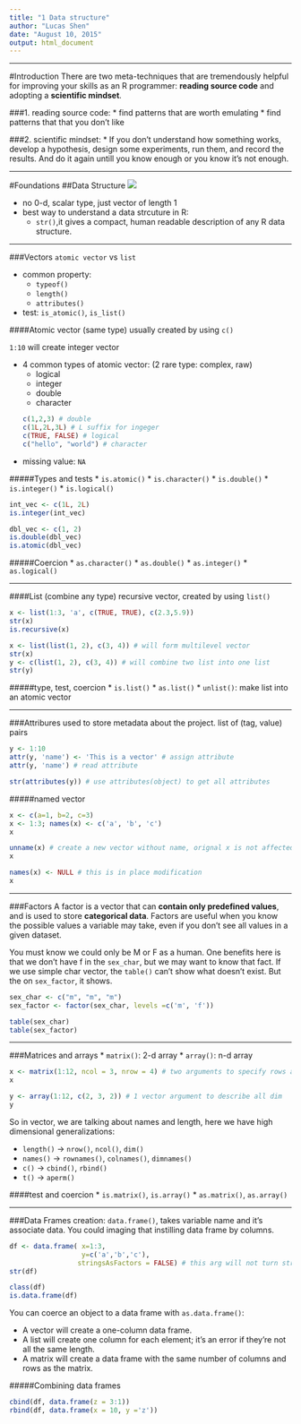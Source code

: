 ```yaml
---
title: "1 Data structure"
author: "Lucas Shen"
date: "August 10, 2015"
output: html_document
---
```


***
#Introduction
There are two meta-techniques that are tremendously helpful for improving your skills as an R programmer: **reading source code** and adopting a **scientific mindset**.

###1. reading source code:
  * find patterns that are worth emulating
  * find patterns that that you don't like

###2. scientific mindset:
  * If you don’t understand how something works, develop a hypothesis, design some experiments, run them, and record the results. And do it again untill you know enough or you know it's not enough.
  
***
#Foundations
##Data Structure
![](../pictures/data_struct.png)

* no 0-d, scalar type, just vector of length 1
* best way to understand a data strcuture in R:
    * `str()`,it gives a compact, human readable description of any R data structure.

***    
###Vectors
`atomic vector` vs `list`

* common property:
    * `typeof()`
    * `length()`
    * `attributes()`
    
* test: `is_atomic()`, `is_list()`

####Atomic vector (same type)
usually created by using `c()`

`1:10` will create integer vector

* 4 common types of atomic vector: (2 rare type: complex, raw)    
    * logical
    * integer
    * double
    * character
```r
c(1,2,3) # double
c(1L,2L,3L) # L suffix for ingeger
c(TRUE, FALSE) # logical
c("hello", "world") # character
```
* missing value: `NA`

#####Types and tests
* `is.atomic()`
    * `is.character()`
    * `is.double()`
    * `is.integer()`
    * `is.logical()`
 
```r
int_vec <- c(1L, 2L)
is.integer(int_vec)

dbl_vec <- c(1, 2)
is.double(dbl_vec)
is.atomic(dbl_vec)
```

#####Coercion
  * `as.character()`
  * `as.double()`
  * `as.integer()`
  * `as.logical()`

***
####List (combine any type)
recursive vector, created by using `list()`
```r
x <- list(1:3, 'a', c(TRUE, TRUE), c(2.3,5.9))
str(x)
is.recursive(x)
```
```r
x <- list(list(1, 2), c(3, 4)) # will form multilevel vector
str(x)
y <- c(list(1, 2), c(3, 4)) # will combine two list into one list
str(y)
```

#####type, test, coercion
* `is.list()`
* `as.list()`
* `unlist()`: make list into an atomic vector

***
###Attribures
used to store metadata about the project. list of (tag, value) pairs
```r
y <- 1:10
attr(y, 'name') <- 'This is a vector' # assign attribute
attr(y, 'name') # read attribute

str(attributes(y)) # use attributes(object) to get all attributes
```

#####named vector
```r
x <- c(a=1, b=2, c=3)
x <- 1:3; names(x) <- c('a', 'b', 'c')
x
```
```r
unname(x) # create a new vector without name, orignal x is not affected
x

names(x) <- NULL # this is in place modification
x
```

***
###Factors
A factor is a vector that can **contain only predefined values**, and is used to store **categorical data**. Factors are useful when you know the possible values a variable may take, even if you don’t see all values in a given dataset.

You must know we could only be M or F as a human.
One benefits here is that we don't have f in the `sex_char`, but we may want to know that fact. If we use simple char vector, the `table()` can't show what doesn't exist. But the on `sex_factor`, it shows.
```r
sex_char <- c("m", "m", "m")
sex_factor <- factor(sex_char, levels =c('m', 'f'))

table(sex_char)
table(sex_factor)
```

***
###Matrices and arrays
* `matrix()`: 2-d array
* `array()`: n-d array
```r
x <- matrix(1:12, ncol = 3, nrow = 4) # two arguments to specify rows and columns
x

y <- array(1:12, c(2, 3, 2)) # 1 vector argument to describe all dim
y
```

So in vector, we are talking about names and length, here we have high dimensional generalizations:

* `length()` -> `nrow()`, `ncol()`, `dim()`
* `names()` -> `rownames()`, `colnames()`, `dimnames()`
* `c()` -> `cbind()`, `rbind()`
* `t()` -> `aperm()`

####test and coercion
* `is.matrix()`, `is.array()`
* `as.matrix()`, `as.array()`

***
###Data Frames
creation: `data.frame()`, takes variable name and it's associate data. You could imaging that instilling data frame by columns.
```r
df <- data.frame( x=1:3, 
                  y=c('a','b','c'),
                 stringsAsFactors = FALSE) # this arg will not turn strings into factors
str(df)
```
```r
class(df)
is.data.frame(df)
```

You can coerce an object to a data frame with `as.data.frame()`:

* A vector will create a one-column data frame.
* A list will create one column for each element; it’s an error if they’re not all the same length.
* A matrix will create a data frame with the same number of columns and rows as the matrix.

#####Combining data frames
```r
cbind(df, data.frame(z = 3:1))
rbind(df, data.frame(x = 10, y ='z'))
```


















